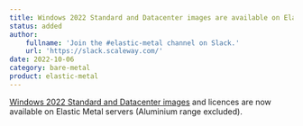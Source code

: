 ```yaml
---
title: Windows 2022 Standard and Datacenter images are available on Elastic Metal
status: added
author:
    fullname: 'Join the #elastic-metal channel on Slack.'
    url: 'https://slack.scaleway.com/'
date: 2022-10-06
category: bare-metal
product: elastic-metal
---
```


[Windows 2022 Standard and Datacenter images](/bare-metal/elastic-metal/how-to/connect-to-server/#how-to-connect-to-a-windows-server-using-remote-access) and licences are now available on Elastic Metal servers (Aluminium range excluded).
